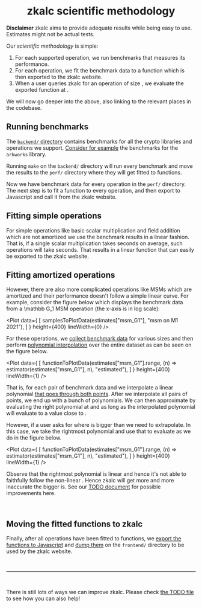 



<Col span={16} offset={4}>

<center>

#  zkalc scientific methodology

</center>

**Disclaimer** zkalc aims to provide adequate results while being easy to use. Estimates might not be actual tests.

Our *scientific methodology* is simple:
1. For each supported operation, we run benchmarks that measures its performance.
2. For each operation, we fit the benchmark data to a function which is then exported to the zkalc website.
3. When a user queries zkalc for an operation of size <InlineMath math="n" />, we evaluate the exported function at <InlineMath math="n" />.

We will now go deeper into the above, also linking to the relevant places in the codebase.

## Running benchmarks

The [`backend/` directory](https://github.com/asn-d6/zkalc/blob/main/backend/) contains benchmarks for all the crypto libraries and operations we support. [Consider for example](https://github.com/asn-d6/zkalc/blob/main/backend/arkworks/benches/bench_arkworks.rs) the benchmarks for the `arkworks` library.

Running `make` on the `backend/` directory will run every benchmark and move the results to the `perf/` directory where they will get fitted to functions.

Now we have benchmark data for every operation in the `perf/` directory. The next step is to fit a function <InlineMath math="f(x)" /> to every operation, and then export <InlineMath math="f(x)" /> to Javascript and call it from the zkalc website.

## Fitting simple operations

For simple operations like basic scalar multiplication and field addition which are not amortized we use the benchmark results in a linear fashion. That is, if a single scalar multiplication takes <InlineMath math="x" /> seconds on average, <InlineMath math="n" /> such operations will take <InlineMath math="n \cdot x" /> seconds. That results in a linear function <InlineMath math="f(x) = n \cdot x" /> that can easily be exported to the zkalc website.

## Fitting amortized operations

However, there are also more complicated operations like MSMs which are amortized and their performance doesn't follow a simple linear curve. For example, consider the figure below which displays the benchmark data from a <InlineMath>\mathbb G_1</InlineMath> MSM operation (the x-axis is in log scale):

<Plot data={
    [
        samplesToPlotData(estimates["msm_G1"], "msm on M1 2021"),
    ]
    } height={400} lineWidth={0} />



For these operations, we [collect benchmark data](https://github.com/asn-d6/zkalc/blob/main/backend/arkworks/benches/bench_arkworks.rs#L52) for various sizes and then perform [polynomial interpolation](https://www.youtube.com/watch?v=yQsDxOdn1hk) over the entire dataset as can be seen on the figure below.

<Plot data={
    [
        functionToPlotData(estimates["msm_G1"].range, (n) => estimator(estimates["msm_G1"], n), "estimated"),
    ]
    } height={400} lineWidth={1} />

That is, for each pair of benchmark data <InlineMath math="(x_i, f(x_i))" /> and <InlineMath math="(x_{i+1}, f(x_{i+1}))" /> we interpolate a linear polynomial [that goes through both points](https://github.com/asn-d6/zkalc/blob/main/perf/fit.py). After we interpolate all pairs of points, we end up with a bunch of polynomials. We can then approximate <InlineMath math="f(n)" /> by evaluating the right polynomial at <InlineMath math="n" /> and as long as <InlineMath math="\min(x_i) \le n \le \max(x_i)" /> the interpolated polynomial will evaluate to a value close to <InlineMath math="f(n)" />.

However, if a user asks for <InlineMath math="f(n)" /> where <InlineMath math="n" /> is bigger than <InlineMath math="\max(x_i)" /> we need to extrapolate. In this case, we take the rightmost polynomial and use that to evaluate <InlineMath math="f(n)" /> as we do in the figure below.

<Plot data={
    [
        functionToPlotData(estimates["msm_G1"].range, (n) => estimator(estimates["msm_G1"], n), "estimated"),
    ]
    } height={400} lineWidth={1} />

Observe that the rightmost polynomial is linear and hence it's not able to faithfully follow the non-linear <InlineMath math="f(x)" />. Hence zkalc will get more and more inaccurate the bigger <InlineMath math="n" /> is. See our [TODO document](https://github.com/asn-d6/zkalc/blob/main/TODO.md) for possible improvements here.

<br />

## Moving the fitted functions to zkalc

Finally, after all operations have been fitted to functions, we [export the functions to Javascript](https://github.com/asn-d6/zkalc/blob/main/perf/fit.py#L60) and [dump them](https://github.com/asn-d6/zkalc/blob/main/frontend/data/results_arkworks_macbookpro2021.json) on the `frontend/` directory to be used by the zkalc website.

<br />

----

<br />

There is still lots of ways we can improve zkalc. Please check [the TODO file](https://github.com/asn-d6/zkalc/blob/main/TODO.md) to see how you can also help!

</Col>

